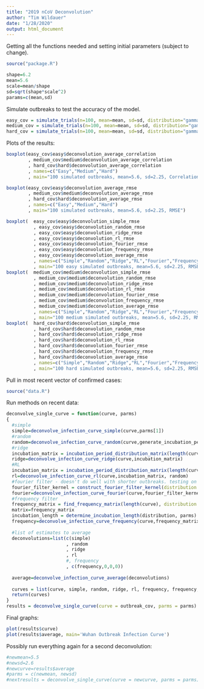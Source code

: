 ```yaml
---
title: "2019 nCoV Deconvolution"
author: "Tim Wildauer"
date: "1/28/2020"
output: html_document
---
```


Getting all the functions needed and setting initial parameters (subject to change).

```r

source("package.R")

shape=6.2
mean=5.6
scale=mean/shape
sd=sqrt(shape*scale^2)
params=c(mean,sd)

```

Simulate outbreaks to test the accuracy of the model.

```r

easy_cov = simulate_trials(n=100, mean=mean, sd=sd, distribution="gamma", rl0="random", difficulty = c("easy"))
medium_cov = simulate_trials(n=100, mean=mean, sd=sd, distribution="gamma", rl0="random", difficulty = c("medium"))
hard_cov = simulate_trials(n=100, mean=mean, sd=sd, distribution="gamma", rl0="random", difficulty = c("hard"))

```

Plots of the results:

```r

boxplot(easy_cov$easy$deconvolution_average_correlation
        , medium_cov$medium$deconvolution_average_correlation
        , hard_cov$hard$deconvolution_average_correlation
        , names=c("Easy","Medium","Hard")
        , main="100 simulated outbreaks, mean=5.6, sd=2.25, Correlation")

boxplot(easy_cov$easy$deconvolution_average_rmse
        , medium_cov$medium$deconvolution_average_rmse
        , hard_cov$hard$deconvolution_average_rmse
        , names=c("Easy","Medium","Hard")
        , main="100 simulated outbreaks, mean=5.6, sd=2.25, RMSE")

boxplot(  easy_cov$easy$deconvolution_simple_rmse
          , easy_cov$easy$deconvolution_random_rmse
          , easy_cov$easy$deconvolution_ridge_rmse
          , easy_cov$easy$deconvolution_rl_rmse
          , easy_cov$easy$deconvolution_fourier_rmse
          , easy_cov$easy$deconvolution_frequency_rmse
          , easy_cov$easy$deconvolution_average_rmse
          , names=c("Simple","Random","Ridge","RL","Fourier","Frequency","Average")
          , main="100 easy simulated outbreaks, mean=5.6, sd=2.25, RMSE")
boxplot(  medium_cov$medium$deconvolution_simple_rmse
          , medium_cov$medium$deconvolution_random_rmse
          , medium_cov$medium$deconvolution_ridge_rmse
          , medium_cov$medium$deconvolution_rl_rmse
          , medium_cov$medium$deconvolution_fourier_rmse
          , medium_cov$medium$deconvolution_frequency_rmse
          , medium_cov$medium$deconvolution_average_rmse
          , names=c("Simple","Random","Ridge","RL","Fourier","Frequency","Average")
          , main="100 medium simulated outbreaks, mean=5.6, sd=2.25, RMSE")
boxplot(  hard_cov$hard$deconvolution_simple_rmse
          , hard_cov$hard$deconvolution_random_rmse
          , hard_cov$hard$deconvolution_ridge_rmse
          , hard_cov$hard$deconvolution_rl_rmse
          , hard_cov$hard$deconvolution_fourier_rmse
          , hard_cov$hard$deconvolution_frequency_rmse
          , hard_cov$hard$deconvolution_average_rmse
          , names=c("Simple","Random","Ridge","RL","Fourier","Frequency","Average")
          , main="100 hard simulated outbreaks, mean=5.6, sd=2.25, RMSE")

```

Pull in most recent vector of confirmed cases:

```r
source("data.R")
```

Run methods on recent data:

```r
deconvolve_single_curve = function(curve, parms)
{
  #simple
  simple=deconvolve_infection_curve_simple(curve,parms[1])
  #random
  random=deconvolve_infection_curve_random(curve,generate_incubation_period, trials=100, distribution="gamma", parms=parms)
  #ridge
  incubation_matrix = incubation_period_distribution_matrix(length(curve), distribution = distribution, parms = parms)
  ridge=deconvolve_infection_curve_ridge(curve,incubation_matrix)
  #RL
  incubation_matrix = incubation_period_distribution_matrix(length(curve), distribution = distribution, parms = parms,rl = TRUE)
  rl=deconvolve_infection_curve_rl(curve,incubation_matrix, random)
  #fourier filter - doesn't do well with shorter outbreaks. testing on simulated outbreaks still has strong correlation and low RMSE
  fourier_filter_kernel = construct_fourier_filter_kernel(distribution = distribution, parms = parms)
  fourier=deconvolve_infection_curve_fourier(curve,fourier_filter_kernel)
  #frequency filter
  frequency_matrix = find_frequency_matrix(length(curve), distribution = distribution, parms = parms)
  matrix=frequency_matrix
  incubation_length = determine_incubation_length(distribution, parms)
  frequency=deconvolve_infection_curve_frequency(curve,frequency_matrix,incubation_length)
  
  #list of estimates to average
  deconvolutions=list(c(simple)
                      , random
                      , ridge
                      , rl
                      #, frequency
                      , c(frequency,0,0,0))
  
  average=deconvolve_infection_curve_average(deconvolutions)
  
  curves = list(curve, simple, random, ridge, rl, frequency, frequency, average)
  return(curves)
}
results = deconvolve_single_curve(curve = outbreak_cov, parms = parms)
```

Final graphs:

```r

plot(results$curve)
plot(results$average, main='Wuhan Outbreak Infection Curve')

```


Possibly run everything again for a second deconvolution:

```r

#newmean=5.5
#newsd=2.6
#newcurve=results$average
#parms = c(newmean, newsd)
#nextresults = deconvolve_single_curve(curve = newcurve, parms = parms)

```







